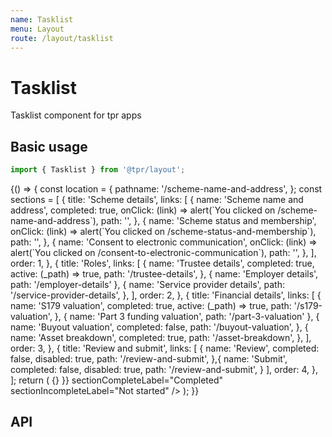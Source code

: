 ```yaml
---
name: Tasklist
menu: Layout
route: /layout/tasklist
---
```



# Tasklist

Tasklist component for tpr apps

## Basic usage

```js
import { Tasklist } from '@tpr/layout';
```

<Playground>
	{() => {
		const location = {
			pathname: '/scheme-name-and-address',
		};
		const sections = [
			{
				title: 'Scheme details',
				links: [
					{
						name: 'Scheme name and address',
						completed: true,
						onClick: (link) => alert(`You clicked on /scheme-name-and-address`),
						path: '',
					},
					{
						name: 'Scheme status and membership',
						onClick: (link) => alert(`You clicked on /scheme-status-and-membership`),
						path: '',
					},
					{
						name: 'Consent to electronic communication',
						onClick: (link) => alert(`You clicked on /consent-to-electronic-communication`),
						path: '',
					},
				],
				order: 1,
			},
			{
				title: 'Roles',
				links: [
					{
						name: 'Trustee details',
						completed: true,
						active: (_path) => true,
						path: '/trustee-details',
					},
					{ name: 'Employer details', path: '/employer-details' },
					{
						name: 'Service provider details',
						path: '/service-provider-details',
					},
				],
				order: 2,
			},
			{
				title: 'Financial details',
				links: [
					{
						name: 'S179 valuation',
						completed: true,
						active: (_path) => true,
						path: '/s179-valuation',
					},
					{ name: 'Part 3 funding valuation', path: '/part-3-valuation' },
					{
						name: 'Buyout valuation',
						completed: false,
						path: '/buyout-valuation',
					},
					{
						name: 'Asset breakdown',
						completed: true,
						path: '/asset-breakdown',
					},
				],
				order: 3,
			},
			{
				title: 'Review and submit',
				links: [
					{
						name: 'Review',
						completed: false,
						disabled: true,
						path: '/review-and-submit',
					},{
						name: 'Submit',
						completed: false,
						disabled: true,
						path: '/review-and-submit',
					}
				],
				order: 4,
			},
		];
		return (
			<Tasklist
				titleComplete="Scheme return incomplete"
				titleIncomplete="Scheme return incomplete"
				reviewTitle="Review current and previous scheme returns"
				welcomeTitle="Return to the welcome page"
				sections={sections}
				maintenanceMode={false}
				matchPath={matchPath}
				location={location}
				history={{ push: () => {} }}
				sectionCompleteLabel="Completed"
				sectionIncompleteLabel="Not started"
			/>
		);
	}}
</Playground>

## API

<Props of={Tasklist} />
